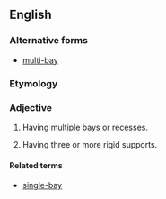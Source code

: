 ==English==
===Alternative forms===
*[[multi-bay]]
===Etymology===

{{prefix|multi-|bay}}


===Adjective===
{{en-adj|-}}

# Having multiple [[bay]]s or recesses.
# {{architecture|of a structure}} Having three or more rigid supports.


====Related terms====
*[[single-bay]]